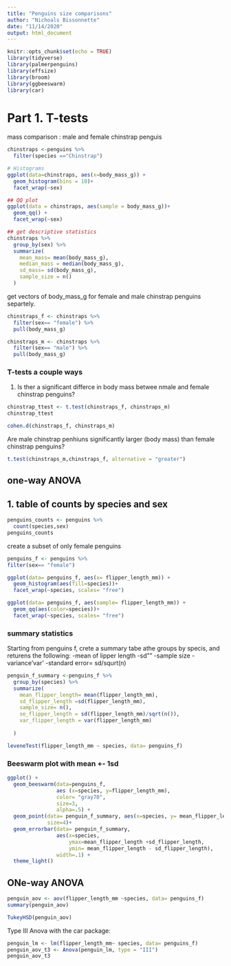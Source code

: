 ```yaml
---
title: "Penguins size comparisons"
author: "Nichoals Bissonnette"
date: "11/14/2020"
output: html_document
---
```


```r
knitr::opts_chunk$set(echo = TRUE)
library(tidyverse)
library(palmerpenguins)
library(effsize)
library(broom)
library(ggbeeswarm)
library(car)
```

# Part 1. T-tests

mass comparison : male and female chinstrap penguis

```r
chinstraps <-penguins %>% 
  filter(species =="Chinstrap")

# Histograms 
ggplot(data=chinstraps, aes(x=body_mass_g)) +
  geom_histogram(bins = 10)+
  facet_wrap(~sex)

## QQ plot 
ggplot(data = chinstraps, aes(sample = body_mass_g))+
  geom_qq() +
  facet_wrap(~sex)

## get descriptive statistics 
chinstraps %>% 
  group_by(sex) %>% 
  summarize(
    mean_mass= mean(body_mass_g),
    median_mass = median(body_mass_g),
    sd_mass= sd(body_mass_g),
    sample_size = n()
  )
```

get vectors of body_mass_g for female and male chinstrap penguins separtely.

```r
chinstraps_f <- chinstraps %>% 
  filter(sex== "female") %>% 
  pull(body_mass_g)

chinstraps_m <- chinstraps %>% 
  filter(sex== "male") %>% 
  pull(body_mass_g)
```

### T-tests a couple ways

1. Is ther a significant differce in body mass betwee nmale and female chinstrap penguins?

```r
chinstrap_ttest <- t.test(chinstraps_f, chinstraps_m)
chinstrap_ttest

cohen.d(chinstraps_f, chinstraps_m)
```

Are male chinstrap penhiuns significantly larger (body mass) than female chinstrap penguins? 

```r
t.test(chinstraps_m,chinstraps_f, alternative = "greater")
```

## one-way ANOVA

## 1.  table of counts by species and sex
```r
penguins_counts <- penguins %>% 
  count(species,sex)
penguins_counts
```

create a subset of only female penguins 
```r
penguins_f <- penguins %>% 
filter(sex== "female")

ggplot(data= penguins_f, aes(x= flipper_length_mm)) +
  geom_histogram(aes(fill=species))+
  facet_wrap(~species, scales= "free")

ggplot(data= penguins_f, aes(sample= flipper_length_mm)) +
  geom_qq(aes(color=species))+
  facet_wrap(~species, scales= "free")
```

### summary statistics 
Starting from penguins f, crete a summary tabe athe groups by specis, and returens the following:
-mean of lipper length
-sd""
-sample size
-variance'var'
-standard error= sd/squrt(n)

```r
penguin_f_summary <-penguins_f %>% 
  group_by(species) %>% 
  summarize(
    mean_flipper_length= mean(flipper_length_mm),
    sd_flipper_length =sd(flipper_length_mm),
    sample_size= n(),
    se_flipper_length = sd(flipper_length_mm)/sqrt(n()),
    var_flipper_length = var(flipper_length_mm)
    
  )

leveneTest(flipper_length_mm ~ species, data= penguins_f)
```
### Beeswarm plot with mean +- 1sd

```r
ggplot() +
  geom_beeswarm(data=penguins_f, 
                aes (x=species, y=flipper_length_mm),
                color= "gray70",
                size=3,
                alpha=.5) +
  geom_point(data= penguin_f_summary, aes(x=species, y= mean_flipper_length),
             size=4)+
  geom_errorbar(data= penguin_f_summary,
                aes(x=species,
                    ymax=mean_flipper_length +sd_flipper_length,
                    ymin= mean_flipper_length - sd_flipper_length),
                width=.1) +
  theme_light()
```

## ONe-way ANOVA

```r
penguin_aov <- aov(flipper_length_mm ~species, data= penguins_f)
summary(penguin_aov)

TukeyHSD(penguin_aov)
```

Type III Anova with the car package:
```r
penguin_lm <- lm(flipper_length_mm~ species, data= penguins_f)
penguin_aov_t3 <- Anova(penguin_lm, type = "III")
penguin_aov_t3
```

